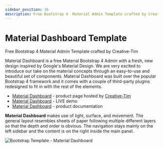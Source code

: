 ```yaml
---
sidebar_position: 16
description: Free Bootstrap 4  Material Admin Template crafted by Creative-Tim
---
```


# Material Dashboard Template

<SubHeading>Free Bootstrap 4 Material Admin Template crafted by Creative-Tim</SubHeading>

Material Dashboard is a free Material Bootstrap 4 Admin with a fresh, new design inspired by Google's Material Design. We are very excited to introduce our take on the material concepts through an easy-to-use and beautiful set of components. Material Dashboard was built over the popular Bootstrap 4 framework and it comes with a couple of third-party plugins redesigned to fit in with the rest of the elements.

- [Material Dashboard](https://bit.ly/3fSPqaK) - product page hosted by [Creative-Tim](../partners/creative-tim.md)
- [Material Dashboard](https://bit.ly/3tmuqOt) - LIVE demo
- [Material Dashboard](https://bit.ly/2Rp9NUA) - product documentation

**Material Dashboard** makes use of light, surface, and movement. The general layout resembles sheets of paper following multiple different layers so that the depth and order is obvious. The navigation stays mainly on the left sidebar and the content is on the right inside the main panel.

![Bootstrap Template - Material Dashboard](../../../static/assets/docs-cover-material.jpg)
